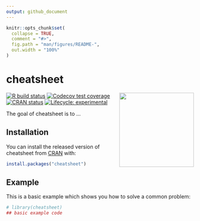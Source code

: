 ```yaml
---
output: github_document
---
```


<!-- README.md is generated from README.Rmd. Please edit that file -->

```r
knitr::opts_chunk$set(
  collapse = TRUE,
  comment = "#>",
  fig.path = "man/figures/README-",
  out.width = "100%"
)
```

# cheatsheet
<img src='https://raw.githubusercontent.com/bradlindblad/cheatsheet/main/logo.png' align="right" height="200" />


<!-- badges: start -->
[![R build status](https://github.com/bradlindblad/cheatsheet/workflows/R-CMD-check/badge.svg)](https://github.com/bradlindblad/cheatsheet/actions)
[![Codecov test coverage](https://codecov.io/gh/bradlindblad/cheatsheet/branch/main/graph/badge.svg)](https://codecov.io/gh/bradlindblad/cheatsheet?branch=main)
[![CRAN status](https://www.r-pkg.org/badges/version/cheatsheet)](https://CRAN.R-project.org/package=cheatsheet)
[![Lifecycle: experimental](https://img.shields.io/badge/lifecycle-experimental-orange.svg)](https://www.tidyverse.org/lifecycle/#experimental)



<!-- badges: end -->

The goal of cheatsheet is to ...

## Installation

You can install the released version of cheatsheet from [CRAN](https://CRAN.R-project.org) with:

``` r
install.packages("cheatsheet")
```

## Example

This is a basic example which shows you how to solve a common problem:

```r
# library(cheatsheet)
## basic example code
```
